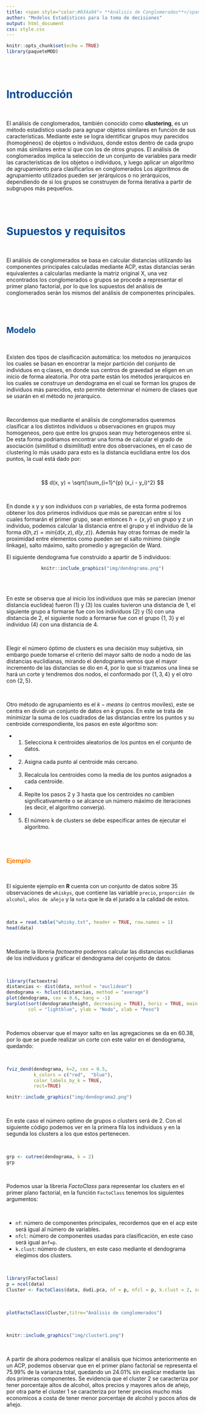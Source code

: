 ```yaml
---
title: <span style="color:#034a94"> **Análisis de Conglomerados**</span>
author: "Modelos Estadísticos para la toma de decisiones"
output: html_document
css: style.css
---
```


```r
knitr::opts_chunk$set(echo = TRUE)
library(paqueteMOD)

```


</br></br>

# <span style="color:#034a94">**Introducción**</span>

</br>

El análisis de conglomerados, también conocido como **clustering**, es un método estadístico usado para agrupar objetos similares en función de sus características. Mediante este se logra identificar grupos muy parecidos (homogéneos) de objetos o individuos, donde estos dentro de cada grupo son más similares entre sí que con los de otros grupos. El análisis de conglomerados implica la selección de un conjunto de variables para medir las características de los objetos o individuos, y luego aplicar un algoritmo de agrupamiento para clasificarlos en conglomerados Los algoritmos de agrupamiento utilizados pueden ser jerárquicos o no jerárquicos, dependiendo de si los grupos se construyen de forma iterativa a partir de subgrupos más pequeños.


</br></br>

# <span style="color:#034a94">**Supuestos y requisitos**</span>

</br>

El análisis de conglomerados se basa en calcular distancias utilizando las componentes principales calculadas mediante ACP, estas distancias serán equivalentes a calcularlas mediante la matriz original X, una vez encontrados los conglomerados o grupos se procede a representar el primer plano factorial, por lo que los supuestos del análisis de conglomerados serán los mismos del análisis de componentes principales.

</br></br>

## <span style="color:#034a94">**Modelo**</span>

</br>

Existen dos tipos de clasificación automática: los metodos no jerarquicos los cuales se basan en encontrar la mejor partición del conjunto de individuos en q clases, en donde sus centros de gravedad se eligen en un inicio de forma aleatoria. Por otra parte están los métodos jerarquicos en los cuales se construye un dendograma en el cual se forman los grupos de individuos más parecidos, esto permite determinar el número de clases que se usarán en el método no jerarquico. 

</br>

Recordemos que mediante el análisis de conglomerados queremos clasificar a los distintos individuos u observaciones en grupos muy homogeneos, pero que entre los grupos sean muy heterogeneos entre sí. De esta forma podriamos encontrar una forma de calcular el grado de asociación (similitud o disimilitud) entre dos observaciones, en el caso de clustering lo más usado para esto es la distancia euclidiana entre los dos puntos, la cual está dado por:

</br>

$$
d(x, y) = \sqrt{\sum_{i=1}^{p} (x_i - y_i)^2}
$$

</br>

En donde x y y son individuos con p variables, de esta forma podremos obtener los dos primeros individuos que más se parezcan entre sí los cuales formarán el primer grupo, sean entonces $h = \{x, y\}$ un grupo y z un individuo, podemos calcular la distancia entre el grupo y el individuo de la forma $d(h, z) = min\{d(x,z), d(y, z)\}$. Además hay otras formas de medir la proximidad entre elementos como pueden ser el salto mínimo (single linkage), salto máximo, salto promedio y agregación de Ward. <br>

El siguiente dendograma fue construido a apartir de 5 individuos:

<center>


```r
knitr::include_graphics("img/dendograma.png")
```

</center>

</br></br>

En este se observa que al inicio los individuos que más se parecian (menor distancia euclidea) fueron (1) y (3) los cuales tuvieron una distancia de 1, el siguiente grupo a formarse fue con los individuos (2) y (5) con una distancia de 2, el siguiente nodo a formarse fue con el grupo {1, 3} y el individuo (4) con una distancia de 4. 

</br>

Elegir el número óptimo de clusters es una decisión muy subjetiva, sin embargo puede tomarse el criterio del mayor salto de nodo a nodo de las distancias euclidianas, mirando el dendograma vemos que el mayor incremento de las distancias se dio en 4, por lo que si trazamos una linea se hará un corte y tendremos dos nodos, el conformado por {$1,3,4$} y el otro con {$2,5$}. 

</br>

Otro método de agrupamiento es el $k-means$ (o centros moviles), este se centra en dividir un conjunto de datos en $k$ grupos. En este se trata de minimizar la suma de los cuadrados de las distancias entre los puntos y su centroide correspondiente, los pasos en este algoritmo son:

* 1) Selecciona $k$ centroides aleatorios de los puntos en el conjunto de datos.
* 2) Asigna cada punto al centroide más cercano.
* 3) Recalcula los centroides como la media de los puntos asignados a cada centroide.
* 4) Repite los pasos $2$ y $3$ hasta que los centroides no cambien significativamente o se alcance un número máximo de iteraciones (es decir, el algoritmo converja).
* 5) El número k de clusters se debe especificar antes de ejecutar el algoritmo.


</br></br>

### <span style="color:#FF7F00">**Ejemplo**</span> 

</br>

El siguiente ejemplo  en **R** cuenta con  un conjunto de datos sobre $35$ observaciones de `whiskys`, que contiene las variable `precio`, `proporción de alcohol`, `años de añejo` y la `nota` que le da el jurado a la calidad de estos.

</br>

```r
data = read.table("whisky.txt", header = TRUE, row.names = 1)
head(data)
```

</br>

Mediante la libreria *factoextra* podemos calcular las distancias euclidianas de los individuos y gráficar el dendograma del conjunto de datos:

</br>

```r
library(factoextra)
distancias <- dist(data, method = "euclidean")
dendograma <- hclust(distancias, method = "average")
plot(dendograma, cex = 0.6, hang = -1) 
barplot(sort(dendograma$height, decreasing = TRUE), horiz = TRUE, main = "Agregaciones (distancias euclidianas)",
        col = "lightblue", ylab = "Nodo", xlab = "Peso")
```

</br>

Podemos observar que el mayor salto en las agregaciones se da en 60.38, por lo que se puede realizar un corte con este valor en el dendograma, quedando:

</br>

```r
fviz_dend(dendograma, k=2, cex = 0.5,
          k_colors = c("red",  "blue"), 
          color_labels_by_k = TRUE, 
          rect=TRUE)
```


```r
knitr::include_graphics("img/dendograma2.png")
```

</br>

En este caso el número optimo de grupos o clusters será de 2. Con el siguiente código podemos ver en la primera fila los individuos y en la segunda los clusters a los que estos pertenecen.


</br>

```r
grp <- cutree(dendograma, k = 2)
grp
```


</br>

Podemos usar la libreria *FactoClass* para representar los clusters en el primer plano factorial, en la función `FactoClass` tenemos los siguientes argumentos: 

</br>

* `nf`: número de componentes principales, recordemos que en el acp este será igual al número de variables. <br>
* `nfcl`: número de componentes usadas para clasificación, en este caso será igual a` nf=p`. <br>
* `k.clust`: número de clusters, en este caso mediante el dendograma elegimos dos clusters. 

</br>

```r
library(FactoClass)
p = ncol(data)
Cluster <- FactoClass(data, dudi.pca, nf = p, nfcl = p, k.clust = 2, scanFC = FALSE)
```

</br>

```r
plotFactoClass(Cluster,titre="Análisis de conglomerados")
```

</br>

```r
knitr::include_graphics("img/cluster1.png")
```

</br>

A partir de ahora podemos realizar el análisis que hicimos anteriormente en un ACP, podemos observar que en el primer plano factorial se representa el $75.99$\% de la varianza total, quedando un $24.01$\% sin explicar mediante las dos primeras componentes. Se evidencia que el cluster 2 se caracteriza por tener porcentaje altos de alcohol, altos precios y mayores años de añejo, por otra parte el cluster 1 se caracteriza por tener precios mucho más economicos a costa de tener menor porcentaje de alcohol y pocos años de añejo.










